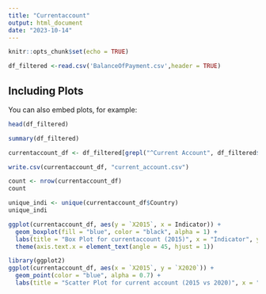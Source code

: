 ```yaml
---
title: "Currentaccount"
output: html_document
date: "2023-10-14"
---
```


```r
knitr::opts_chunk$set(echo = TRUE)
```



```r
df_filtered <-read.csv('BalanceOfPayment.csv',header = TRUE)
```

## Including Plots

You can also embed plots, for example:
```r
head(df_filtered)
```

```r
summary(df_filtered)
```
```r
currentaccount_df <- df_filtered[grepl("^Current Account", df_filtered$Indicator), ]

```
```r
write.csv(currentaccount_df, "current_account.csv")
```

```r
count <- nrow(currentaccount_df)
count
```

```r
unique_indi <- unique(currentaccount_df$Country)
unique_indi
```

```r
ggplot(currentaccount_df, aes(y = `X2015`, x = Indicator)) + 
  geom_boxplot(fill = "blue", color = "black", alpha = 1) + 
  labs(title = "Box Plot for currentaccount (2015)", x = "Indicator", y = "Value") +
  theme(axis.text.x = element_text(angle = 45, hjust = 1))
```
```r
library(ggplot2)
ggplot(currentaccount_df, aes(x = `X2015`, y = `X2020`)) + 
  geom_point(color = "blue", alpha = 0.7) + 
  labs(title = "Scatter Plot for current account (2015 vs 2020)", x = "2015", y = "2020")


```

```r



```